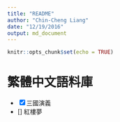 ```yaml
---
title: "README"
author: "Chin-Cheng Liang"
date: "12/19/2016"
output: md_document
---
```


```r
knitr::opts_chunk$set(echo = TRUE)
```

# 繁體中文語料庫


- [x] 三國演義
- [] 紅樓夢